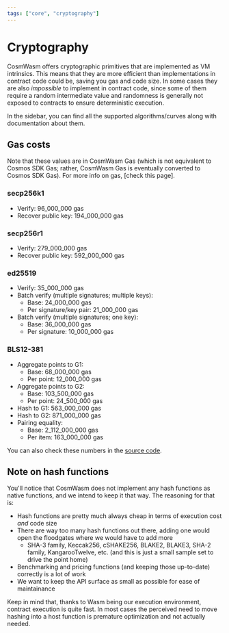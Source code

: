 ```yaml
---
tags: ["core", "cryptography"]
---
```



# Cryptography

CosmWasm offers cryptographic primitives that are implemented as VM intrinsics. This means that they
are more efficient than implementations in contract code could be, saving you gas and code size. In
some cases they are also _impossible_ to implement in contract code, since some of them require a
random intermediate value and randomness is generally not exposed to contracts to ensure
deterministic execution.

In the sidebar, you can find all the supported algorithms/curves along with documentation about
them.

## Gas costs

<Callout>
  Note that these values are in CosmWasm Gas (which is not equivalent to Cosmos SDK Gas; rather,
  CosmWasm Gas is eventually converted to Cosmos SDK Gas). For more info on gas, [check this page].
</Callout>

### secp256k1

- Verify: 96_000_000 gas
- Recover public key: 194_000_000 gas

### secp256r1

- Verify: 279_000_000 gas
- Recover public key: 592_000_000 gas

### ed25519

- Verify: 35_000_000 gas
- Batch verify (multiple signatures; multiple keys):
  - Base: 24_000_000 gas
  - Per signature/key pair: 21_000_000 gas
- Batch verify (multiple signatures; one key):
  - Base: 36_000_000 gas
  - Per signature: 10_000_000 gas

### BLS12-381

- Aggregate points to G1:
  - Base: 68_000_000 gas
  - Per point: 12_000_000 gas
- Aggregate points to G2:
  - Base: 103_500_000 gas
  - Per point: 24_500_000 gas
- Hash to G1: 563_000_000 gas
- Hash to G2: 871_000_000 gas
- Pairing equality:
  - Base: 2_112_000_000 gas
  - Per item: 163_000_000 gas

You can also check these numbers in the [source code].

## Note on hash functions

You'll notice that CosmWasm does not implement any hash functions as native functions, and we intend
to keep it that way. The reasoning for that is:

- Hash functions are pretty much always cheap in terms of execution cost _and_ code size
- There are way too many hash functions out there, adding one would open the floodgates where we
  would have to add more
  - SHA-3 family, Keccak256, cSHAKE256, BLAKE2, BLAKE3, SHA-2 family, KangarooTwelve, etc. (and this
    is just a small sample set to drive the point home)
- Benchmarking and pricing functions (and keeping those up-to-date) correctly is a lot of work
- We want to keep the API surface as small as possible for ease of maintainance

Keep in mind that, thanks to Wasm being our execution environment, contract execution is quite fast.
In most cases the perceived need to move hashing into a host function is premature optimization and
not actually needed.

[check this page]: ../architecture/gas
[source code]:
  https://github.com/CosmWasm/cosmwasm/blob/main/packages/vm/src/environment.rs#L62-L101
